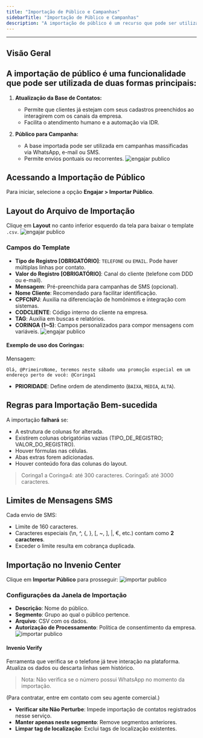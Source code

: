```yaml
---
title: "Importação de Público e Campanhas"
sidebarTitle: "Importação de Público e Campanhas"
description: "A importação de público é um recurso que pode ser utilizado tanto como ponto de partida para uma campanha massificada (WhatsApp, e-mail ou SMS) quanto para atualização da sua base de contatos e clientes."
---
```


---
## Visão Geral

A importação de público é uma funcionalidade que pode ser utilizada de duas formas principais:
---

1. **Atualização da Base de Contatos:**

   * Permite que clientes já estejam com seus cadastros preenchidos ao interagirem com os canais da empresa.
   * Facilita o atendimento humano e a automação via IDR.

2. **Público para Campanha:**

   * A base importada pode ser utilizada em campanhas massificadas via WhatsApp, e-mail ou SMS.
   * Permite envios pontuais ou recorrentes.
   ![engajar publico](https://robbublob.blob.core.windows.net/docs/engajarpub.png) 

## Acessando a Importação de Público

Para iniciar, selecione a opção **Engajar > Importar Público**.

>

## Layout do Arquivo de Importação

Clique em **Layout** no canto inferior esquerdo da tela para baixar o template `.csv`.
![engajar publico](https://robbublob.blob.core.windows.net/docs/engajarpub1.png) 
>

### Campos do Template

* **Tipo de Registro \[OBRIGATÓRIO]**: `TELEFONE` ou `EMAIL`. Pode haver múltiplas linhas por contato.
* **Valor do Registro \[OBRIGATÓRIO]**: Canal do cliente (telefone com DDD ou e-mail).
* **Mensagem**: Pré-preenchida para campanhas de SMS (opcional).
* **Nome Cliente**: Recomendado para facilitar identificação.
* **CPFCNPJ**: Auxilia na diferenciação de homônimos e integração com sistemas.
* **CODCLIENTE**: Código interno do cliente na empresa.
* **TAG**: Auxilia em buscas e relatórios.
* **CORINGA (1\~5)**: Campos personalizados para compor mensagens com variáveis.
![engajar publico](https://robbublob.blob.core.windows.net/docs/engajarpub2.png) 
#### Exemplo de uso dos Coringas:

Mensagem:

```
Olá, @PrimeiroNome, teremos neste sábado uma promoção especial em um endereço perto de você: @Coringa1
```

>

* **PRIORIDADE**: Define ordem de atendimento (`BAIXA`, `MEDIA`, `ALTA`).

## Regras para Importação Bem-sucedida

A importação **falhará** se:

* A estrutura de colunas for alterada.
* Existirem colunas obrigatórias vazias (TIPO\_DE\_REGISTRO; VALOR\_DO\_REGISTRO).
* Houver fórmulas nas células.
* Abas extras forem adicionadas.
* Houver conteúdo fora das colunas do layout.

> Coringa1 a Coringa4: até 300 caracteres. Coringa5: até 3000 caracteres.

## Limites de Mensagens SMS

Cada envio de SMS:

* Limite de 160 caracteres.
* Caracteres especiais (\n, ^, {, }, \[, \~, ], |, €, etc.) contam como **2 caracteres**.
* Exceder o limite resulta em cobrança duplicada.

## Importação no Invenio Center

Clique em **Importar Público** para prosseguir:
![importar publico](https://robbublob.blob.core.windows.net/docs/importarpub.png) 
>

### Configurações da Janela de Importação

* **Descrição**: Nome do público.
* **Segmento**: Grupo ao qual o público pertence.
* **Arquivo**: CSV com os dados.
* **Autorização de Processamento**: Política de consentimento da empresa.
![importar publico](https://robbublob.blob.core.windows.net/docs/importarpub1.png) 
#### Invenio Verify

Ferramenta que verifica se o telefone já teve interação na plataforma. Atualiza os dados ou descarta linhas sem histórico.

> Nota: Não verifica se o número possui WhatsApp no momento da importação.

(Para contratar, entre em contato com seu agente comercial.)

* **Verificar site Não Perturbe**: Impede importação de contatos registrados nesse serviço.
* **Manter apenas neste segmento**: Remove segmentos anteriores.
* **Limpar tag de localização**: Exclui tags de localização existentes.

>
